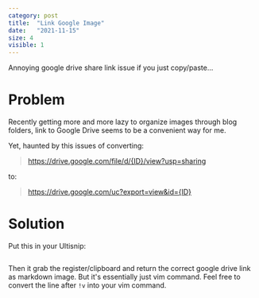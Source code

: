 ```yaml
---
category: post
title:  "Link Google Image"
date:   "2021-11-15"
size: 4
visible: 1
---
```


Annoying google drive share link issue if you just copy/paste...

# Problem

Recently getting more and more lazy to organize images through blog folders, link to Google Drive seems to be a convenient way for me.

Yet, haunted by this issues of converting:
> https://drive.google.com/file/d/{ID}/view?usp=sharing

to:

> https://drive.google.com/uc?export=view&id={ID}

# Solution
Put this in your Ultisnip:
```

```

Then it grab the register/clipboard and return the correct google drive link as markdown image. But it's essentially just vim command. Feel free to convert the line after `!v` into your vim command.
